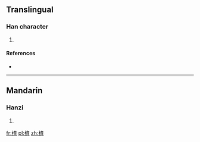 ==Translingual==

===Han character===
{{Han char|rn=75|rad=木|as=08|sn=12|four=|canj=DYIB|ids=⿰木育}}

# {{defn|Han|sort=木08}}

====References====
* {{Han ref|kx=0533.050|dkj=14944|hdz=21238.010|uh=68DB|ud=26843}}

----

==Mandarin==

===Hanzi===
{{cmn-hanzi|pin=[[yù]] ([[yu4]])|wg=yü<sup>4</sup>}}

# {{defn|lang=cmn|sort=木08}}

[[fr:棛]]
[[pl:棛]]
[[zh:棛]]
